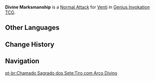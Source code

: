 {{About|the Character Card Skill for [[Genius Invokation TCG]]|the Playable Character Talent|Divine Marksmanship}}
{{Genius Invokation TCG Skill Infobox
|title      = Divine Marksmanship
|image      = Divine Marksmanship Character Card Skill.png
|type       = Normal Attack
|character  = Venti
|matching   = 1
|element    = Anemo
|unaligned  = 2
|effect     = Deals 2 {{Color|Physical DMG}}.
|order      = 1
}}
'''Divine Marksmanship''' is a [[Character Card Normal Attack|Normal Attack]] for [[Venti (Character Card)|Venti]] in [[Genius Invokation TCG]].

==Other Languages==
{{Other Languages|Divine Marksmanship}}

==Change History==
{{Change History|3.7}}

==Navigation==
{{Genius Invokation TCG Skill Navbox|Venti}}
[[pt-br:Chamado Sagrado dos Sete:Tiro com Arco Divino]]